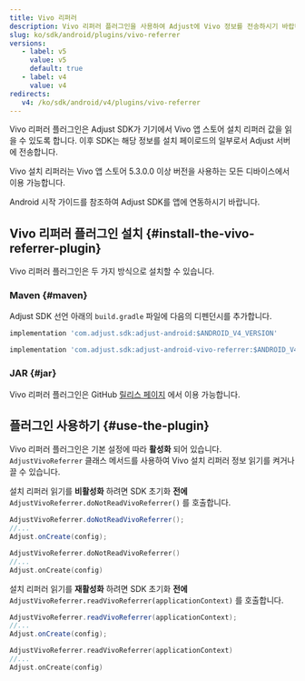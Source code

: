 ```yaml
---
title: Vivo 리퍼러
description: Vivo 리퍼러 플러그인을 사용하여 Adjust에 Vivo 정보를 전송하시기 바랍니다.
slug: ko/sdk/android/plugins/vivo-referrer
versions:
   - label: v5
     value: v5
     default: true
   - label: v4
     value: v4
redirects:
   v4: /ko/sdk/android/v4/plugins/vivo-referrer
---
```


Vivo 리퍼러 플러그인은 Adjust SDK가 기기에서 Vivo 앱 스토어 설치 리퍼러 값을 읽을 수 있도록 합니다. 이후 SDK는 해당 정보를 설치 페이로드의 일부로서 Adjust 서버에 전송합니다.

Vivo 설치 리퍼러는 Vivo 앱 스토어 5\.3\.0\.0 이상 버전을 사용하는 모든 디바이스에서 이용 가능합니다.

Android 시작 가이드를 참조하여 Adjust SDK를 앱에 연동하시기 바랍니다.

## Vivo 리퍼러 플러그인 설치 {#install-the-vivo-referrer-plugin}

Vivo 리퍼러 플러그인은 두 가지 방식으로 설치할 수 있습니다.

### Maven {#maven}

Adjust SDK 선언 아래의 `build.gradle` 파일에 다음의 디펜던시를 추가합니다.

<CodeBlock title="build.gradle">

```groovy
implementation 'com.adjust.sdk:adjust-android:$ANDROID_V4_VERSION'

implementation 'com.adjust.sdk:adjust-android-vivo-referrer:$ANDROID_V4_VERSION'

```

</CodeBlock>

### JAR {#jar}

Vivo 리퍼러 플러그인은 GitHub [릴리스 페이지](https://github.com/adjust/android_sdk/releases/latest) 에서 이용 가능합니다.

## 플러그인 사용하기 {#use-the-plugin}

Vivo 리퍼러 플러그인은 기본 설정에 따라 **활성화** 되어 있습니다. `AdjustVivoReferrer` 클래스 메서드를 사용하여 Vivo 설치 리퍼러 정보 읽기를 켜거나 끌 수 있습니다.

설치 리퍼러 읽기를 **비활성화** 하려면 SDK 초기화 **전에** `AdjustVivoReferrer.doNotReadVivoReferrer()` 를 호출합니다.

<Tabs>
<Tab title="Java" sync="java">

```java
AdjustVivoReferrer.doNotReadVivoReferrer();
//...
Adjust.onCreate(config);
```

</Tab>
<Tab title="Kotlin" sync="kotlin">

```kotlin
AdjustVivoReferrer.doNotReadVivoReferrer()
//...
Adjust.onCreate(config)
```

</Tab>
</Tabs>

설치 리퍼러 읽기를 **재활성화** 하려면 SDK 초기화 **전에** `AdjustVivoReferrer.readVivoReferrer(applicationContext)` 를 호출합니다.

<Tabs>
<Tab title="Java" sync="java">

```java
AdjustVivoReferrer.readVivoReferrer(applicationContext);
//...
Adjust.onCreate(config);
```

</Tab>
<Tab title="Kotlin" sync="kotlin">

```kotlin
AdjustVivoReferrer.readVivoReferrer(applicationContext)
//...
Adjust.onCreate(config)
```

</Tab>
</Tabs>
